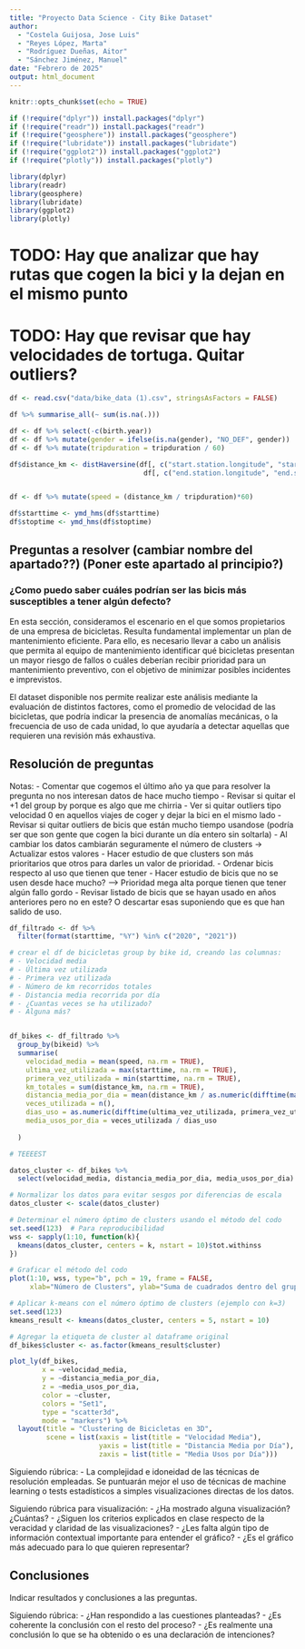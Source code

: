 ```yaml
---
title: "Proyecto Data Science - City Bike Dataset"
author: 
  - "Costela Guijosa, Jose Luis"
  - "Reyes López, Marta"
  - "Rodríguez Dueñas, Aitor"
  - "Sánchez Jiménez, Manuel"
date: "Febrero de 2025"
output: html_document
---
```

```r
knitr::opts_chunk$set(echo = TRUE)

if (!require("dplyr")) install.packages("dplyr")
if (!require("readr")) install.packages("readr")
if (!require("geosphere")) install.packages("geosphere")
if (!require("lubridate")) install.packages("lubridate")
if (!require("ggplot2")) install.packages("ggplot2")
if (!require("plotly")) install.packages("plotly")

library(dplyr)
library(readr)
library(geosphere)
library(lubridate)
library(ggplot2)
library(plotly)
```

# TODO: Hay que analizar que hay rutas que cogen la bici y la dejan en el mismo punto
# TODO: Hay que revisar que hay velocidades de tortuga. Quitar outliers?


```r

df <- read.csv("data/bike_data (1).csv", stringsAsFactors = FALSE)

df %>% summarise_all(~ sum(is.na(.)))

df <- df %>% select(-c(birth.year))
df <- df %>% mutate(gender = ifelse(is.na(gender), "NO_DEF", gender))
df <- df %>% mutate(tripduration = tripduration / 60)

df$distance_km <- distHaversine(df[, c("start.station.longitude", "start.station.latitude")], 
                                 df[, c("end.station.longitude", "end.station.latitude")]) / 1000


df <- df %>% mutate(speed = (distance_km / tripduration)*60)

df$starttime <- ymd_hms(df$starttime)
df$stoptime <- ymd_hms(df$stoptime)


```

## Preguntas a resolver (cambiar nombre del apartado??) (Poner este apartado al principio?)

### ¿Como puedo saber cuáles podrían ser las bicis más susceptibles a tener algún defecto?

En esta sección, consideramos el escenario en el que somos propietarios de una empresa de bicicletas. Resulta fundamental implementar un plan de mantenimiento eficiente. Para ello, es necesario llevar a cabo un análisis que permita al equipo de mantenimiento identificar qué bicicletas presentan un mayor riesgo de fallos o cuáles deberían recibir prioridad para un mantenimiento preventivo, con el objetivo de minimizar posibles incidentes e imprevistos.

El dataset disponible nos permite realizar este análisis mediante la evaluación de distintos factores, como el promedio de velocidad de las bicicletas, que podría indicar la presencia de anomalías mecánicas, o la frecuencia de uso de cada unidad, lo que ayudaría a detectar aquellas que requieren una revisión más exhaustiva.

## Resolución de preguntas

Notas:
- Comentar que cogemos el último año ya que para resolver la pregunta no nos interesan datos de hace mucho tiempo
- Revisar si quitar el +1 del group by porque es algo que me chirria
- Ver si quitar outliers tipo velocidad 0 en aquellos viajes de coger y dejar la bici en el mismo lado
- Revisar si quitar outliers de bicis que están mucho tiempo usandose (podría ser que son gente que cogen la bici durante un día entero sin soltarla)
- Al cambiar los datos cambiarán seguramente el número de clusters -> Actualizar estos valores
- Hacer estudio de que clusters son más prioritarios que otros para darles un valor de prioridad.
- Ordenar bicis respecto al uso que tienen que tener
- Hacer estudio de bicis que no se usen desde hace mucho? --> Prioridad mega alta porque tienen que tener algún fallo gordo
- Revisar listado de bicis que se hayan usado en años anteriores pero no en este? O descartar esas suponiendo que es que han salido de uso.

```r

df_filtrado <- df %>%
  filter(format(starttime, "%Y") %in% c("2020", "2021"))

# crear el df de bicicletas group by bike id, creando las columnas:
# - Velocidad media
# - Última vez utilizada
# - Primera vez utilizada
# - Número de km recorridos totales
# - Distancia media recorrida por día
# - ¿Cuantas veces se ha utilizado?
# - Alguna más?


df_bikes <- df_filtrado %>%
  group_by(bikeid) %>%
  summarise(
    velocidad_media = mean(speed, na.rm = TRUE),
    ultima_vez_utilizada = max(starttime, na.rm = TRUE),
    primera_vez_utilizada = min(starttime, na.rm = TRUE),
    km_totales = sum(distance_km, na.rm = TRUE),
    distancia_media_por_dia = mean(distance_km / as.numeric(difftime(max(starttime), min(starttime), units="days") + 1), na.rm = TRUE), 
    veces_utilizada = n(),
    dias_uso = as.numeric(difftime(ultima_vez_utilizada, primera_vez_utilizada, units="days")) + 1,
    media_usos_por_dia = veces_utilizada / dias_uso 
  
  )

# TEEEEST

datos_cluster <- df_bikes %>% 
  select(velocidad_media, distancia_media_por_dia, media_usos_por_dia)

# Normalizar los datos para evitar sesgos por diferencias de escala
datos_cluster <- scale(datos_cluster)

# Determinar el número óptimo de clusters usando el método del codo
set.seed(123)  # Para reproducibilidad
wss <- sapply(1:10, function(k){
  kmeans(datos_cluster, centers = k, nstart = 10)$tot.withinss
})

# Graficar el método del codo
plot(1:10, wss, type="b", pch = 19, frame = FALSE,
     xlab="Número de Clusters", ylab="Suma de cuadrados dentro del grupo")

# Aplicar k-means con el número óptimo de clusters (ejemplo con k=3)
set.seed(123)
kmeans_result <- kmeans(datos_cluster, centers = 5, nstart = 10)

# Agregar la etiqueta de cluster al dataframe original
df_bikes$cluster <- as.factor(kmeans_result$cluster)

plot_ly(df_bikes, 
        x = ~velocidad_media, 
        y = ~distancia_media_por_dia, 
        z = ~media_usos_por_dia, 
        color = ~cluster, 
        colors = "Set1",
        type = "scatter3d", 
        mode = "markers") %>%
  layout(title = "Clustering de Bicicletas en 3D",
         scene = list(xaxis = list(title = "Velocidad Media"),
                      yaxis = list(title = "Distancia Media por Día"),
                      zaxis = list(title = "Media Usos por Día")))

```

Siguiendo rúbrica: - La complejidad e idoneidad de las técnicas de resolución empleadas. Se puntuarán mejor el uso de técnicas de machine learning o tests estadísticos a simples visualizaciones directas de los datos.

Siguiendo rúbrica para visualización: - ¿Ha mostrado alguna visualización? ¿Cuántas? - ¿Siguen los criterios explicados en clase respecto de la veracidad y claridad de las visualizaciones? - ¿Les falta algún tipo de información contextual importante para entender el gráfico? - ¿Es el gráfico más adecuado para lo que quieren representar?

## Conclusiones

Indicar resultados y conclusiones a las preguntas.

Siguiendo rúbrica: - ¿Han respondido a las cuestiones planteadas? - ¿Es coherente la conclusión con el resto del proceso? - ¿Es realmente una conclusión lo que se ha obtenido o es una declaración de intenciones?
